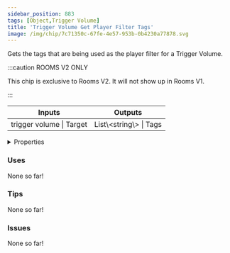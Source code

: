 ```yaml
---
sidebar_position: 883
tags: [Object,Trigger Volume]
title: 'Trigger Volume Get Player Filter Tags'
image: /img/chip/7c71350c-67fe-4e57-953b-0b4230a77878.svg
---
```


Gets the tags that are being used as the player filter for a Trigger Volume.

:::caution ROOMS V2 ONLY

This chip is exclusive to Rooms V2. It will not show up in Rooms V1.

:::


<IChip uuid="7c71350c-67fe-4e57-953b-0b4230a77878"/>

<table><thead><tr><th>Inputs</th><th>Outputs</th></tr></thead><tbody><tr><td>trigger volume | Target</td><td>List\&lt;string\&gt; | Tags</td></tr></tbody></table>

<details>
  <summary>Properties</summary>
  <div>
    <div>
    <table>
      <tbody>
        <tr>
          <td>Is beta required?</td>
          <td>No</td>
        </tr>
        <tr>
          <td>Is chip a trolling risk?</td>
          <td>No</td>
        </tr>
        <tr>
          <td>Is chip a role assignment risk?</td>
          <td>No</td>
        </tr>
        <tr>
          <td>Chip UUID</td>
          <td>7c71350c-67fe-4e57-953b-0b4230a77878</td>
        </tr>
        <tr>
          <td>Room availability</td>
          <td>Rooms V2 only</td>
        </tr>
      </tbody>
    </table>
    </div>
  </div>
</details>

### Uses

None so far!

### Tips

None so far!

### Issues

None so far!